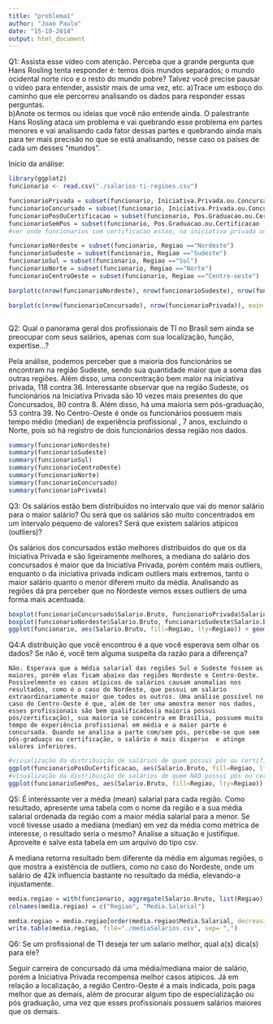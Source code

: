 ```yaml
---
title: "problema1"
author: "Joao Paulo"
date: "15-10-2014"
output: html_document
---
```

Q1:
Assista esse vídeo com atenção. Perceba que a grande pergunta que Hans Rosling tenta responder é: temos dois mundos separados; o mundo ocidental norte rico e o resto do mundo pobre? Talvez você precise pausar o vídeo para entender, assistir mais de uma vez, etc. 
a)Trace um esboço do caminho que ele percorreu analisando os dados para responder essas perguntas.  
b)Anote os termos ou ideias que você não entende ainda.
  O palestrante Hans Rosling ataca um problema e vai quebrando esse problema em partes menores e vai analisando cada fator dessas partes e quebrando ainda mais para ter mais precisão no que se está analisando, nesse caso os países de cada um desses "mundos".
  

  Início da análise:
```r
library(ggplot2)
funcionario <- read.csv("./salarios-ti-regioes.csv")

funcionarioPrivada = subset(funcionario, Iniciativa.Privada.ou.Concursado =="Iniciativa Privada")
funcionarioConcursado = subset(funcionario, Iniciativa.Privada.ou.Concursado  =="Concursado")
funcionarioPosOuCertificacao = subset(funcionario, Pos.Graduacao.ou.Certificacao  =="TRUE")
funcionarioSemPos = subset(funcionario, Pos.Graduacao.ou.Certificacao  =="FALSE")
#ver onde funcionarios com certificacao estao, na iniciativa privada ou concursados. e onde ganham mais

funcionarioNordeste = subset(funcionario, Regiao =="Nordeste")
funcionarioSudeste = subset(funcionario, Regiao =="Sudeste")
funcionarioSul = subset(funcionario, Regiao =="Sul")
funcionarioNorte = subset(funcionario, Regiao =="Norte")
funcionarioCentroOeste = subset(funcionario, Regiao =="Centro-oeste")

barplot(c(nrow(funcionarioNordeste), nrow(funcionarioSudeste), nrow(funcionarioSul), nrow(funcionarioNorte), nrow(funcionarioCentroOeste)), xlab = "Regioes", ylab = "Quantidade", main = "Funcionarios por Regiao", las=2, names=c("Nordeste", "Sudeste", "Sul", "Norte", "Centro-Oeste"))

barplot(c(nrow(funcionarioConcursado), nrow(funcionarioPrivada)), main = "Qtde Concursado/Iniciativa Privada", names=c("Concursado", "Iniciativa Privada "))



```


Q2: Qual o panorama geral dos profissionais de TI no Brasil sem ainda se preocupar com seus salários, apenas com sua localização, função, expertise...? 

  Pela análise, podemos perceber que a maioria dos funcionários se encontram na região Sudeste, sendo sua quantidade maior que a soma das outras regiões. Além disso, uma concentração bem maior na iniciativa privada, 118 contra 36. Interessante observar que na região Sudeste, os funcionários na Iniciativa Privada são 10 vezes mais presentes do que Concursados, 80 contra 8.  Além disso, há uma maioria sem pós-graduação, 53 contra 39. No Centro-Oeste é onde os funcionários possuem mais tempo médio (median) de experiência profissional , 7 anos, excluindo o Norte, pois só há registro de dois funcionários dessa região nos dados.

```r
summary(funcionarioNordeste)
summary(funcionarioSudeste)
summary(funcionarioSul)
summary(funcionarioCentroOeste)
summary(funcionarioNorte)
summary(funcionarioConcursado)
summary(funcionarioPrivada)

```

Q3: Os salários estão bem distribuídos no intervalo que vai do menor salário para o maior salário? Ou será que os salários são muito concentrados em um intervalo pequeno de valores? Será que existem salários atípicos (outliers)? 

  Os salários dos concursados estão melhores distribuidos do que os da Iniciativa Privada e são ligeiramente melhores, a mediana do salário dos concursados é maior que da Iniciativa Privada, porém contém mais outliers, enquanto o da iniciativa privada indicam outliers mais extremos, tanto o maior salário quanto o menor diferem muito da média. Analisando as regiões dá pra perceber que no Nordeste vemos esses outliers de uma forma mais acentuada.


```r
boxplot(funcionarioConcursado$Salario.Bruto, funcionarioPrivada$Salario.Bruto,  main = "Salarios Concursado/Iniciativa Privada", names=c("Concursado", "Iniciativa Privada "))
boxplot(funcionarioNordeste$Salario.Bruto, funcionarioSudeste$Salario.Bruto, funcionarioSul$Salario.Bruto, funcionarioNorte$Salario.Bruto, funcionarioCentroOeste$Salario.Bruto, xlab = "Regioes", ylab = "Salarios", main = "Salarios por Regiao", las=2, names=c("Nordeste", "Sudeste", "Sul", "Norte", "Centro-Oeste"))
ggplot(funcionario, aes(Salario.Bruto, fill=Regiao, lty=Regiao)) + geom_density(alpha=.2)

```


Q4:A distribuição que você encontrou é a que você esperava sem olhar os dados? Se não é, você tem alguma suspeita da razão para a diferença?

  	Não. Esperava que a média salarial das regiões Sul e Sudeste fossem as maiores, porém elas ficam abaixo das regiões Nordeste e Centro-Oeste. Possivelmente os casos atípicos de salários causam anomalias nos resultados, como é o caso do Nordeste, que possui um salário extraordinariamente maior que todos os outros. Uma análise possível no caso do Centro-Oeste é que, além de ter uma amostra menor nos dados, esses profissionais são bem qualificados(a maioria possui pós/certificação), sua maioria se concentra em Brasília, possuem muito tempo de experiência profissional em média e a maior parte é concursada. Quando se analisa a parte com/sem pós, percebe-se que sem pós-graduaço ou certificação, o salário é mais disperso  e atinge valores inferiores.
    

```r
#visualização da distribuição de salários de quem possui pós ou certificação
ggplot(funcionarioPosOuCertificacao, aes(Salario.Bruto, fill=Regiao, lty=Regiao)) + geom_density(alpha=.2)
#visualização da distribuição de salários de quem NAO possui pós ou certificação
ggplot(funcionarioSemPos, aes(Salario.Bruto, fill=Regiao, lty=Regiao)) + geom_density(alpha=.2)
```


Q5: É interessante ver a média (mean) salarial para cada região. Como resultado, apresente uma tabela com o nome da região e a sua média salarial ordenada da região com a maior média salarial para a menor. Se você tivesse usado a mediana (median) em vez da média como métrica de interesse, o resultado seria o mesmo? Analise a situação e justifique. Aproveite e salve esta tabela em um arquivo do tipo csv. 

  A mediana retorna resultado bem diferente da média em algumas regiões, o que mostra a existência de outliers, como no caso do Nordeste, onde um salário de 42k influencia bastante no resultado da média, elevando-a injustamente.

```r


media.regiao = with(funcionario, aggregate(Salario.Bruto, list(Regiao), mean))
colnames(media.regiao) = c("Regiao", "Media.Salarial")

media.regiao = media.regiao[order(media.regiao$Media.Salarial, decreasing=TRUE),]
write.table(media.regiao, file="./mediaSalarios.csv", sep= ",")
```


Q6: Se um profissional de TI deseja ter um salario melhor, qual a(s) dica(s) para ele? 

  Seguir carreira de concursado dá uma média/mediana maior de salário, porém a Iniciativa Privada recompensa melhor casos atípicos. Já em relação a localização, a região Centro-Oeste é a mais indicada, pois paga melhor que as demais, além de procurar algum tipo de especialização ou pós graduação, uma vez que esses profissionais possuem salários maiores que os demais.


   